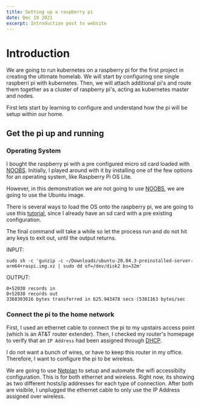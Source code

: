 ```yaml
---
title: Setting up a raspberry pi
date: Dec 19 2021
excerpt: Introduction post to website
---
```


# Introduction

We are going to run kubernetes on a raspberry pi for the first project in creating the ultimate homelab. We will start by configuring one single raspberri pi with kubernetes. Then, we will attach additional pi's and route them together as a cluster of raspberry pi's, acting as kubernetes master and nodes.

First lets start by learning to configure and understand how the pi will be setup within our home.

## Get the pi up and running

### Operating System

I bought the raspberry pi with a pre configured micro sd card loaded with [NOOBS](https://github.com/raspberrypi/noobs). Initially, I played around with it by installing one of the few options for an operating system, like Raspberry Pi OS Lite.

However, in this demonstration we are not going to use [NOOBS](https://github.com/raspberrypi/noobs), we are going to use the Ubuntu image.

There is several ways to load the OS onto the raspberry pi, we are going to use this [tutorial](https://ubuntu.com/tutorials/create-an-ubuntu-image-for-a-raspberry-pi-on-macos#2-on-your-macos-machine), since I already have an sd card with a pre existing configuration.

The final command will take a while so let the process run and do not hit any keys to exit out, until the output returns.

INPUT:

```
sudo sh -c 'gunzip -c ~/Downloads/ubuntu-20.04.3-preinstalled-server-arm64+raspi.img.xz | sudo dd of=/dev/disk2 bs=32m'
```

OUTPUT:

```
0+52030 records in
0+52030 records out
3368303616 bytes transferred in 625.943478 secs (5381163 bytes/sec
```

### Connect the pi to the home network

First, I used an ethernet cable to connect the pi to my upstairs access point (which is an AT&T router extender). Then, I checked my router's homepage to verify that an `IP Address` had been assigned through [DHCP](https://dev.to/gabeguz/dhcp-3jl3).

I do not want a bunch of wires, or have to keep this router in my office. Therefore, I want to configure the pi to be wireless.

We are going to use [Netplan](https://netplan.io/) to setup and automate the wifi accessibilty configuration. This is for both ethernet and wireless. Right now, its showing as two different hosts/ip addresses for each type of connection. After both are visibile, I unplugged the ethernet cable to only use the IP Address assigned over wireless.
